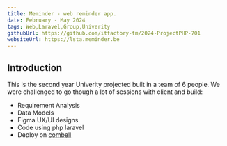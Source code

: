 ```yaml
---
title: Meminder - web reminder app.
date: February - May 2024
tags: Web,Laravel,Group,Univerity
githubUrl: https://github.com/itfactory-tm/2024-ProjectPHP-701
websiteUrl: https://lsta.meminder.be
---
```


## Introduction

This is the second year Univerity projected built in a team of 6 people. We were challenged to go though a lot of sessions with client and build:

- Requirement Analysis
- Data Models
- Figma UX/UI designs
- Code using php laravel
- Deploy on [combell](https://www.combell.com/en/)

<MdxImage
  src="https://storage.googleapis.com/abe_cloud_storage/website%2Fmeminder-landing.png"
  width={800}
  height={500}
  className="mx-auto mt-5 mb-4"
/>
